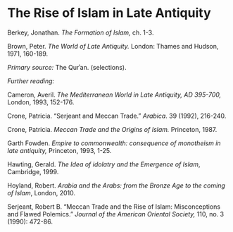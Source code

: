 # The Rise of Islam in Late Antiquity

Berkey, Jonathan. *The Formation of Islam,* ch. 1-3.

Brown, Peter. *The World of Late Antiquity.* London: Thames and Hudson, 1971, 160-189.

*Primary source:* The Qurʾan. (selections).

*Further reading:*

Cameron, Averil. *The Mediterranean World in Late Antiquity, AD 395-700,* London, 1993, 152-176.

Crone, Patricia. "Serjeant and Meccan Trade." *Arabica*. 39 (1992), 216-240.

Crone, Patricia. *Meccan Trade and the Origins of Islam.* Princeton, 1987.

Garth Fowden. *Empire to commonwealth: consequence of monotheism in late antiquity,* Princeton, 1993, 1-25.

Hawting, Gerald. *The Idea of idolatry and the Emergence of Islam*, Cambridge, 1999.

Hoyland, Robert. *Arabia and the Arabs: from the Bronze Age to the coming of Islam*, London, 2010.

Serjeant, Robert B. "Meccan Trade and the Rise of Islam: Misconceptions and Flawed Polemics." *Journal of the American Oriental Society,* 110, no. 3 (1990): 472-86.
